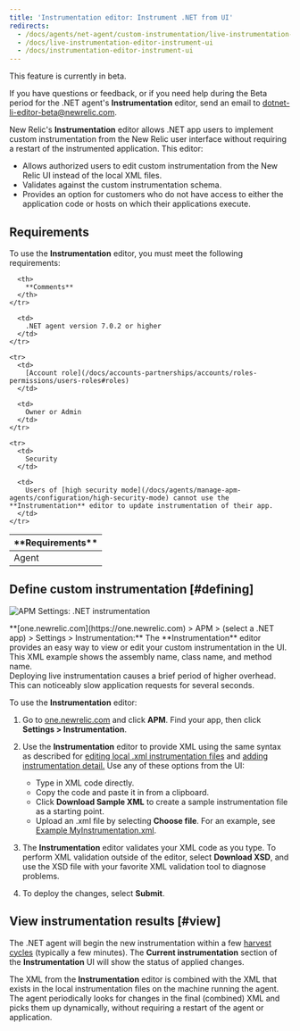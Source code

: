 ```yaml
---
title: 'Instrumentation editor: Instrument .NET from UI'
redirects:
  - /docs/agents/net-agent/custom-instrumentation/live-instrumentation-editor-instrument-ui
  - /docs/live-instrumentation-editor-instrument-ui
  - /docs/instrumentation-editor-instrument-ui
---
```


<Callout title="BETA FEATURE">
This feature is currently in beta.

If you have questions or feedback, or if you need help during the Beta period for the .NET agent's **Instrumentation** editor, send an email to [dotnet-li-editor-beta@newrelic.com](mailto:dotnet-li-editor-beta@newrelic.com).

</Callout>

New Relic's **Instrumentation** editor allows .NET app users to implement custom instrumentation from the New Relic user interface without requiring a restart of the instrumented application. This editor:

- Allows authorized users to edit custom instrumentation from the New Relic UI instead of the local XML files.
- Validates against the custom instrumentation schema.
- Provides an option for customers who do not have access to either the application code or hosts on which their applications execute.

## Requirements

To use the **Instrumentation** editor, you must meet the following requirements:

<table>
  <thead>
    <tr>
      <th width={200}>
        **Requirements**
      </th>

      <th>
        **Comments**
      </th>
    </tr>

  </thead>

  <tbody>
    <tr>
      <td>
        Agent
      </td>

      <td>
        .NET agent version 7.0.2 or higher
      </td>
    </tr>

    <tr>
      <td>
        [Account role](/docs/accounts-partnerships/accounts/roles-permissions/users-roles#roles)
      </td>

      <td>
        Owner or Admin
      </td>
    </tr>

    <tr>
      <td>
        Security
      </td>

      <td>
        Users of [high security mode](/docs/agents/manage-apm-agents/configuration/high-security-mode) cannot use the **Instrumentation** editor to update instrumentation of their app.
      </td>
    </tr>

  </tbody>
</table>

## Define custom instrumentation [#defining]

![APM Settings: .NET instrumentation](src/images/net-instrumentation.png 'APM Settings: .NET instrumentation')

<figcaption>
  **[one.newrelic.com](https://one.newrelic.com) > APM > (select a .NET app) >
  Settings > Instrumentation:** The **Instrumentation** editor provides an easy
  way to view or edit your custom instrumentation in the UI. This XML example
  shows the assembly name, class name, and method name.
</figcaption>

<Callout variant="important">
  Deploying live instrumentation causes a brief period of higher overhead. This
  can noticeably slow application requests for several seconds.
</Callout>

To use the **Instrumentation** editor:

1. Go to [one.newrelic.com](https://one.newrelic.com) and click **APM**. Find your app, then click **Settings > Instrumentation**.
2. Use the **Instrumentation** editor to provide XML using the same syntax as described for [editing local .xml instrumentation files](/docs/agents/net-agent/custom-instrumentation/create-transactions-xml-net) and [adding instrumentation detail.](/docs/agents/net-agent/custom-instrumentation/add-detail-transactions-xml-net) Use any of these options from the UI:

   - Type in XML code directly.
   - Copy the code and paste it in from a clipboard.
   - Click **Download Sample XML** to create a sample instrumentation file as a starting point.
   - Upload an .xml file by selecting **Choose file**. For an example, see [Example MyInstrumentation.xml](/docs/agents/net-agent/custom-instrumentation/add-detail-transactions-xml-net#sample).

3. The **Instrumentation** editor validates your XML code as you type. To perform XML validation outside of the editor, select **Download XSD**, and use the XSD file with your favorite XML validation tool to diagnose problems.
4. To deploy the changes, select **Submit**.

## View instrumentation results [#view]

The .NET agent will begin the new instrumentation within a few [harvest cycles](/docs/using-new-relic/welcome-new-relic/getting-started/glossary#harvest-cycle) (typically a few minutes). The **Current instrumentation** section of the **Instrumentation** UI will show the status of applied changes.

The XML from the **Instrumentation** editor is combined with the XML that exists in the local instrumentation files on the machine running the agent. The agent periodically looks for changes in the final (combined) XML and picks them up dynamically, without requiring a restart of the agent or application.
